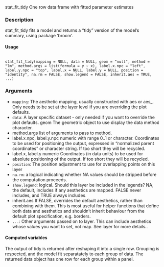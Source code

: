 stat_fit_tidy One row data frame with fitted parameter estimates

### Description
stat_fit_tidy fits a model and returns a "tidy" version of the model’s summary, using package ’broom’.

#### Usage 

<pre><code>
stat_fit_tidy(mapping = NULL, data = NULL, geom = "null", method = "lm", method.args = list(formula = y ~ x), label.x.npc = "left", label.y.npc = "top", label.x = NULL, label.y = NULL, position = "identity", na.rm = FALSE, show.legend = FALSE, inherit.aes = TRUE, ...)
</code></pre>

### Arguments

* ``mapping``: The aesthetic mapping, usually constructed with aes or aes_. Only needs to be
set at the layer level if you are overriding the plot defaults.
* ``data ``: A layer specific dataset - only needed if you want to override the plot defaults.
geom The geometric object to use display the data method character.
* method.args list of arguments to pass to method.
* label.x.npc, label.y.npc numeric with range 0..1 or character. Coordinates to be used for positioning the
output, expressed in "normalized parent coordinates" or character string. If too short they will be recycled.
* label.x, label.y numeric Coordinates (in data units) to be used for absolute positioning of the
output. If too short they will be recycled.
* ``position``: The position adjustment to use for overlapping points on this layer
* ``na.rm``: a logical indicating whether NA values should be stripped before the computation proceeds.
* ``show.legend ``: logical. Should this layer be included in the legends? NA, the default, includes if any aesthetics are mapped. FALSE never includes, and TRUE always includes.
* inherit.aes If FALSE, overrides the default aesthetics, rather than combining with them.
This is most useful for helper functions that define both data and aesthetics and shouldn’t inherit behaviour from the default plot specification, e.g. borders.
* ``...``:   Other arguments passed on to layer. This can include aesthetics whose values you want to set, not map. See layer for more details..

#### Computed variables

The output of tidy is returned after reshaping it into a single row. Grouping is respected, and the
model fit separatately to each group of data. The returned data object has one row for each group
within a panel.
